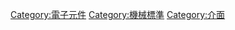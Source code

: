 {{Catnav|頁面分類|技术|工程技术|电子工程|電子元件}}
{{Catnav|頁面分類|技术|工程技术|電機工程|電子元件}}
{{Catnav|頁面分類|總類|参考|标准|介面}}
{{Catnav|頁面分類|總類|参考|标准|機械標準}}

{{catmore}}
{{Commons cat|Electrical connectors}}
{{電子學}}
[[Category:電子元件|Category:電子元件]]
[[Category:機械標準|Category:機械標準]]
[[Category:介面|Category:介面]]
